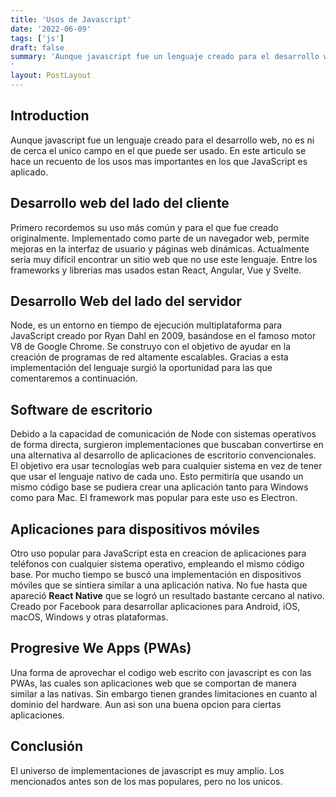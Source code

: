 ```yaml
---
title: 'Usos de Javascript'
date: '2022-06-09'
tags: ['js']
draft: false
summary: 'Aunque javascript fue un lenguaje creado para el desarrollo web, no es ni de cerca el unico campo en el que puede ser usado. En este articulo se hace un recuento de los usos mas importantes en los que JavaScript es aplicado.
'
layout: PostLayout
---
```


## Introduction

Aunque javascript fue un lenguaje creado para el desarrollo web, no es ni de cerca el unico campo en el que puede ser usado. En este articulo se hace un recuento de los usos mas importantes en los que JavaScript es aplicado.

## Desarrollo web del lado del cliente

Primero recordemos su uso más común y para el que fue creado originalmente. Implementado como parte de un navegador web, permite mejoras en la interfaz de usuario y páginas web dinámicas.
Actualmente sería muy difícil encontrar un sitio web que no use este lenguaje. Entre los frameworks y librerias mas usados estan React, Angular, Vue y Svelte.

## Desarrollo Web del lado del servidor

Node, es un entorno en tiempo de ejecución multiplataforma para JavaScript creado por Ryan Dahl en 2009, basándose en el famoso motor V8 de Google Chrome. Se construyo con el objetivo de ayudar en la creación de programas de red altamente escalables.
Gracias a esta implementación del lenguaje surgió la oportunidad para las que comentaremos a continuación.

## Software de escritorio

Debido a la capacidad de comunicación de Node con sistemas operativos de forma directa, surgieron implementaciones que buscaban convertirse en una alternativa al desarrollo de aplicaciones de escritorio convencionales.
El objetivo era usar tecnologías web para cualquier sistema en vez de tener que usar el lenguaje nativo de cada uno. Esto permitiría que usando un mismo código base se pudiera crear una aplicación tanto para Windows como para Mac.
El framework mas popular para este uso es Electron.

## Aplicaciones para dispositivos móviles

Otro uso popular para JavaScript esta en creacion de aplicaciones para teléfonos con cualquier sistema operativo, empleando el mismo código base.
Por mucho tiempo se buscó una implementación en dispositivos móviles que se sintiera similar a una aplicación nativa. No fue hasta que apareció **React Native** que se logró un resultado bastante cercano al nativo. Creado por Facebook para desarrollar aplicaciones para Android, iOS, macOS, Windows y otras plataformas.

## Progresive We Apps (PWAs)

Una forma de aprovechar el codigo web escrito con javascript es con las PWAs, las cuales son aplicaciones web que se comportan de manera similar a las nativas. Sin embargo tienen grandes limitaciones en cuanto al dominio del hardware. Aun asi son una buena opcion para ciertas aplicaciones.

## Conclusión

El universo de implementaciones de javascript es muy amplio. Los mencionados antes son de los mas populares, pero no los unicos.
